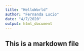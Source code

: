 ```yaml
---
title: "HelloWorld"
author: "Fernanda Lucio"
date: "4/7/2020"
output: html_document
---
```


## This is a markdown file

